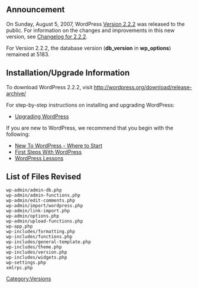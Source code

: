 == Announcement ==
On Sunday, August 5, 2007, WordPress [[Version 2.2.2]] was released to the public. For information on the changes and improvements in this new version, see [[Changelog/2.2.2|Changelog for 2.2.2]].  

For Version 2.2.2, the database version ('''db_version''' in '''wp_options''') remained at 5183.

==Installation/Upgrade Information==
To download WordPress 2.2.2, visit http://wordpress.org/download/release-archive/

For step-by-step instructions on installing and upgrading WordPress:

* [[Upgrading WordPress]]

If you are new to WordPress, we recommend that you begin with the following:
* [[New To WordPress - Where to Start]]
* [[First Steps With WordPress]]
* [[WordPress Lessons]]
<!--
== New User Features ==
== Developer / Power User Stuff ==
-->
==List of Files Revised==
<pre>
wp-admin/admin-db.php  
wp-admin/admin-functions.php 
wp-admin/edit-comments.php
wp-admin/import/wordpress.php 
wp-admin/link-import.php 
wp-admin/options.php  
wp-admin/upload-functions.php 
wp-app.php 
wp-includes/formatting.php  
wp-includes/functions.php
wp-includes/general-template.php 
wp-includes/theme.php 
wp-includes/version.php  
wp-includes/widgets.php
wp-settings.php 
xmlrpc.php 
</pre>

{{Versions}}

[[Category:Versions]]